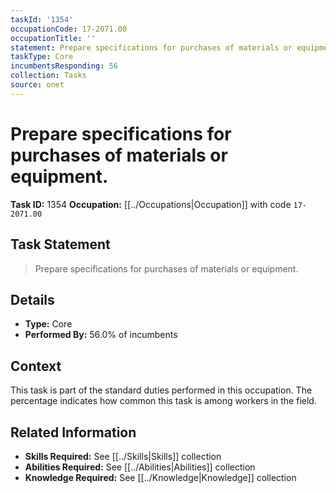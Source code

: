 ```yaml
---
taskId: '1354'
occupationCode: 17-2071.00
occupationTitle: ''
statement: Prepare specifications for purchases of materials or equipment.
taskType: Core
incumbentsResponding: 56
collection: Tasks
source: onet
---
```

# Prepare specifications for purchases of materials or equipment.

**Task ID:** 1354
**Occupation:** [[../Occupations|Occupation]] with code `17-2071.00`

## Task Statement

> Prepare specifications for purchases of materials or equipment.

## Details

- **Type:** Core
- **Performed By:** 56.0% of incumbents

## Context

This task is part of the standard duties performed in this occupation. The percentage indicates how common this task is among workers in the field.

## Related Information

- **Skills Required:** See [[../Skills|Skills]] collection
- **Abilities Required:** See [[../Abilities|Abilities]] collection
- **Knowledge Required:** See [[../Knowledge|Knowledge]] collection
